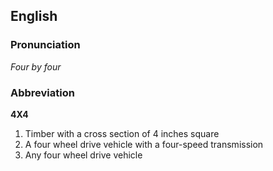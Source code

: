 ==English==

===Pronunciation===
''Four by four''

===Abbreviation===
'''4X4'''
# Timber with a cross section of 4 inches square
# A four wheel drive vehicle with a four-speed transmission
# Any four wheel drive vehicle